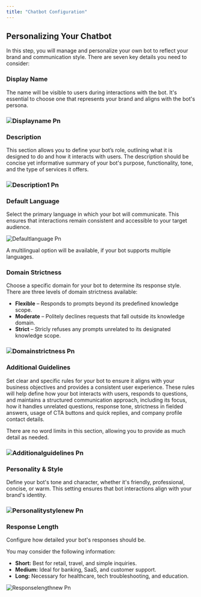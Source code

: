 ```yaml
---
title: "Chatbot Configuration"
---
```


## Personalizing Your Chatbot

In this step, you will manage and personalize your own bot to reflect your brand and communication style. There are seven key details you need to consider:

### Display Name

The name will be visible to users during interactions with the bot. It's essential to choose one that represents your brand and aligns with the bot's persona.

### ![Displayname Pn](/images/displayname.png)

### Description

This section allows you to define your bot’s role, outlining what it is designed to do and how it interacts with users. The description should be concise yet informative summary of your bot's purpose, functionality, tone, and the type of services it offers.

### ![Description1 Pn](/images/description1.png)

### Default Language

Select the primary language in which your bot will communicate. This ensures that interactions remain consistent and accessible to your target audience.

![Defaultlanguage Pn](/images/defaultlanguage.png)

<Info>
  A multilingual option will be available, if your bot supports multiple languages.
</Info>

### Domain Strictness

Choose a specific domain for your bot to determine its response style. There are three levels of domain strictness available:

- **Flexible** – Responds to prompts beyond its predefined knowledge scope.
- **Moderate** – Politely declines requests that fall outside its knowledge domain.
- **Strict** – Stricly refuses any prompts unrelated to its designated knowledge scope.

### ![Domainstrictness Pn](/images/domainstrictness.png)

### Additional Guidelines

Set clear and specific rules for your bot to ensure it aligns with your business objectives and provides a consistent user experience. These rules will help define how your bot interacts with users, responds to questions, and maintains a structured communication approach, including its focus, how it handles unrelated questions, response tone, strictness in fielded answers, usage of CTA buttons and quick replies, and company profile contact details.

<Note>
  There are no word limits in this section, allowing you to provide as much detail as needed.
</Note>

### ![Additionalguidelines Pn](/images/additionalguidelines.png)

### Personality & Style

Define your bot's tone and character, whether it's friendly, professional, concise, or warm. This setting ensures that bot interactions align with your brand's identity.

### ![Personalitystylenew Pn](/images/personalitystylenew.png)

### Response Length

Configure how detailed your bot's responses should be.

You may consider the following information:

- **Short:** Best for retail, travel, and simple inquiries.
- **Medium:** Ideal for banking, SaaS, and customer support.
- **Long:** Necessary for healthcare, tech troubleshooting, and education.

![Responselengthnew Pn](/images/responselengthnew.png)